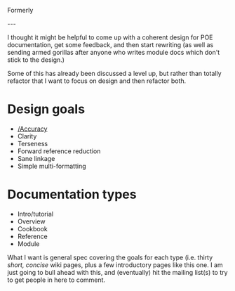 Formerly

---

I thought it might be helpful to come up with a coherent design for
POE documentation, get some feedback, and then start rewriting (as
well as sending armed gorillas after anyone who writes module docs
which don't stick to the design.)

Some of this has already been discussed a level up, but rather than
totally refactor that I want to focus on design and then refactor
both.

= Design goals =
* [[/Accuracy]]
* Clarity
* Terseness
* Forward reference reduction
* Sane linkage
* Simple multi-formatting

= Documentation types =
* Intro/tutorial
* Overview
* Cookbook
* Reference
* Module

What I want is general spec covering the goals for each type (i.e.
thirty <i>short, concise</i> wiki pages, plus a few introductory pages
like this one.  I am just going to bull ahead with this, and
(eventually) hit the mailing list(s) to try to get people in here to
comment.
